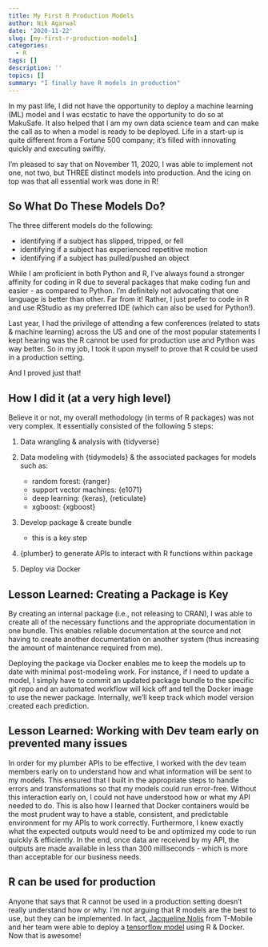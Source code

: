 ```yaml
---
title: My First R Production Models
author: Nik Agarwal
date: '2020-11-22'
slug: [my-first-r-production-models]
categories:
  - R
tags: []
description: ''
topics: []
summary: "I finally have R models in production"
---
```


In my past life, I did not have the opportunity to deploy a machine learning (ML) model and I was ecstatic to have the opportunity to do so at MakuSafe. It also helped that I am my own data science team and can make the call as to when a model is ready to be deployed. Life in a start-up is quite different from a Fortune 500 company; it's filled with innovating quickly and executing swiftly.

I'm pleased to say that on November 11, 2020, I was able to implement not one, not two, but THREE distinct models into production. And the icing on top was that all essential work was done in R!

## So What Do These Models Do?

The three different models do the following:

* identifying if a subject has slipped, tripped, or fell
* identifying if a subject has experienced repetitive motion
* identifying if a subject has pulled/pushed an object

While I am proficient in both Python and R, I've always found a stronger affinity for coding in R due to several packages that make coding fun and easier - as compared to Python. I'm definitely not advocating that one language is better than other. Far from it! Rather, I just prefer to code in R and use RStudio as my preferred IDE (which can also be used for Python!).

Last year, I had the privilege of attending a few conferences (related to stats & machine learning) across the US and one of the most popular statements I kept hearing was the R cannot be used for production use and Python was way better. So in my job, I took it upon myself to prove that R could be used in a production setting.

And I proved just that!

## How I did it (at a very high level)

Believe it or not, my overall methodology (in terms of R packages) was not very complex. It essentially consisted of the following 5 steps:

1. Data wrangling & analysis with {tidyverse}
2. Data modeling with {tidymodels} & the associated packages for models such as:
    
    - random forest: {ranger}
    - support vector machines: {e1071}
    - deep learning: {keras}, {reticulate}
    - xgboost: {xgboost}
    
3. Develop package & create bundle
    
    - this is a key step

4. {plumber} to generate APIs to interact with R functions within package

5. Deploy via Docker

## Lesson Learned: Creating a Package is Key

By creating an internal package (i.e., not releasing to CRAN), I was able to create all of the necessary functions and the appropriate documentation in one bundle. This enables reliable documentation at the source and not having to create another documentation on another system (thus increasing the amount of maintenance required from me).

Deploying the package via Docker enables me to keep the models up to date with minimal post-modeling work. For instance, if I need to update a model, I simply have to commit an updated package bundle to the specific git repo and an automated workflow will kick off and tell the Docker image to use the newer package. Internally, we'll keep track which model version created each prediction.

## Lesson Learned: Working with Dev team early on prevented many issues

In order for my plumber APIs to be effective, I worked with the dev team members early on to understand how and what information will be sent to my models. This ensured that I built in the appropriate steps to handle errors and transformations so that my models could run error-free. Without this interaction early on, I could not have understood how or what my API needed to do. This is also how I learned that Docker containers would be the most prudent way to have a stable, consistent, and predictable environment for my APIs to work correctly. Furthermore, I knew exactly what the expected outputs would need to be and optimized my code to run quickly & efficiently. In the end, once data are received by my API, the outputs are made available in less than 300 milliseconds - which is more than acceptable for our business needs.

## R can be used for production

Anyone that says that R cannot be used in a production setting doesn't really understand how or why. I'm not arguing that R models are the best to use, but they can be implemented. In fact, [Jacqueline Nolis](https://jnolis.com) from T-Mobile and her team were able to deploy a [tensorflow model](https://github.com/tmobile/r-tensorflow-api) using R & Docker. Now that is awesome!

